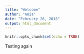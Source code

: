 ```yaml
---
title: "Welcome"
author: "Ania"
date: "February 26, 2018"
output: html_document
---
```


```r
knitr::opts_chunk$set(echo = TRUE)
```

Testing again